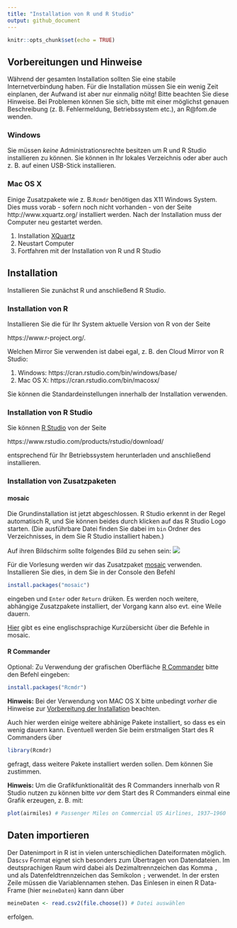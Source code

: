 ```yaml
---
title: "Installation von R und R Studio"
output: github_document
---
```


```r
knitr::opts_chunk$set(echo = TRUE)
```

## Vorbereitungen und Hinweise
Während der gesamten Installation sollten Sie eine stabile Internetverbindung haben. Für die Installation müssen Sie ein wenig Zeit einplanen, der Aufwand ist aber nur einmalig nöitg! Bitte beachten Sie diese Hinweise. Bei Problemen können Sie sich, bitte mit einer möglichst genauen Beschreibung (z. B. Fehlermeldung, Betriebssystem etc.), an R@fom.de wenden. 

### Windows
Sie müssen *keine* Administrationsrechte besitzen um R und R Studio installieren zu können. Sie können in Ihr lokales Verzeichnis oder aber auch z. B. auf einen USB-Stick installieren. 

### Mac OS X {#anchor}
Einige Zusatzpakete wie z. B.`Rcmdr` benötigen das X11 Windows System. Dies muss vorab - sofern noch nicht vorhanden - von der Seite http://www.xquartz.org/ installiert werden. Nach der Installation muss der Computer neu gestartet werden.

1.  Installation [XQuartz](http://www.xquartz.org/)
2.  Neustart Computer
3.  Fortfahren mit der Installation von R und R Studio


## Installation 
Installieren Sie zunächst R und anschließend R Studio.

### Installation von R
Installieren Sie die für Ihr System aktuelle Version von R von der Seite 

https://www.r-project.org/. 

Welchen Mirror Sie verwenden ist dabei egal, z. B. den Cloud Mirror von R Studio:

1.  Windows: https://cran.rstudio.com/bin/windows/base/
2.  Mac OS X: https://cran.rstudio.com/bin/macosx/

Sie können die Standardeinstellungen innerhalb der Installation verwenden.

### Installation von R Studio
Sie können [R Studio](https://www.rstudio.com/) von der Seite

https://www.rstudio.com/products/rstudio/download/

entsprechend für Ihr Betriebssystem herunterladen und anschließend installieren.

### Installation von Zusatzpaketen

#### mosaic
Die Grundinstallation ist jetzt abgeschlossen. R Studio erkennt in der Regel automatisch R, und Sie können beides durch klicken auf das R Studio Logo starten. (Die ausführbare Datei finden Sie dabei im `bin` Ordner des Verzeichnisses, in dem Sie R Studio installiert haben.)

Auf ihren Bildschirm sollte folgendes Bild zu sehen sein:
![](RStudio-Screenshot.png)

Für die Vorlesung werden wir das Zusatzpaket [mosaic](https://cran.r-project.org/web/packages/mosaic/) verwenden. Installieren Sie dies, in dem Sie in der Console den Befehl
```r
install.packages("mosaic")
```
eingeben und `Enter` oder `Return` drüken. Es werden noch weitere, abhängige Zusatzpakete installiert, der Vorgang kann also evt. eine Weile dauern.

[Hier](https://cran.r-project.org/web/packages/mosaic/vignettes/MinimalR.pdf) gibt es eine englischsprachige Kurzübersicht über die Befehle in mosaic.

#### R Commander
Optional: Zu Verwendung der grafischen Oberfläche [R Commander](http://socserv.socsci.mcmaster.ca/jfox/Misc/Rcmdr/) bitte den Befehl eingeben:
```r
install.packages("Rcmdr")
```

**Hinweis:** Bei der Verwendung von MAC OS X bitte unbedingt *vorher* die Hinweise zur [Vorbereitung der Installation](#anchor) beachten. 

Auch hier werden einige weitere abhänige Pakete installiert, so dass es ein wenig dauern kann. Eventuell werden Sie beim erstmaligen Start des R Commanders über
```r
library(Rcmdr)
```
gefragt, dass weitere Pakete installiert werden sollen. Dem können Sie zustimmen.

**Hinweis:** Um die Grafikfunktionalität des R Commanders innerhalb von R Studio nutzen zu können bitte *vor* dem Start des R Commanders einmal eine Grafik erzeugen, z. B. mit:
```r
plot(airmiles) # Passenger Miles on Commercial US Airlines, 1937–1960
```

## Daten importieren
Der Datenimport in R ist in vielen unterschiedlichen Dateiformaten möglich. Das`csv` Format eignet sich besonders zum Übertragen von Datendateien. Im deutsprachigen Raum wird dabei als Dezimaltrennzeichen das Komma `,` und als Datenfeldtrennzeichen das Semikolon `;` verwendet. In der ersten Zeile müssen die Variablennamen stehen. Das Einlesen in einen R Data-Frame (hier `meineDaten`) kann dann über
```r
meineDaten <- read.csv2(file.choose()) # Datei auswählen
```
erfolgen.




